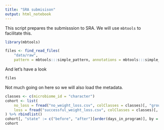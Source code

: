```yaml
---
title: "SRA submisison"
output: html_notebook
---
```


This script prepares the submisssion to SRA. We will use `mbtools` to facilitate this.

```r
library(mbtools)

files <- find_read_files(
    "data/raw", 
    pattern = mbtools:::simple_pattern, annotations = mbtools:::simple_annotations)
```

And let's have a look

```r
files
```

Not much going on here so we will also load the metadata.

```r
classes <- c(microbiome_id = "character")
cohort <- list(
    no_loss = fread("no_weight_loss.csv", colClasses = classes)[, "group" := "no weight loss"],
    loss = fread("successful_weight_loss.csv", colClasses = classes)[, "group" := "weight loss"]
) %>% rbindlist()
cohort[, "state" := c("before", "after")[order(days_in_program)], by = "public_client_id"]
cohort
```

